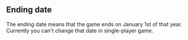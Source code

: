 == Ending date ==
The ending date means that the game ends on January 1st of that year. Currently you can't change that date in single-player game.